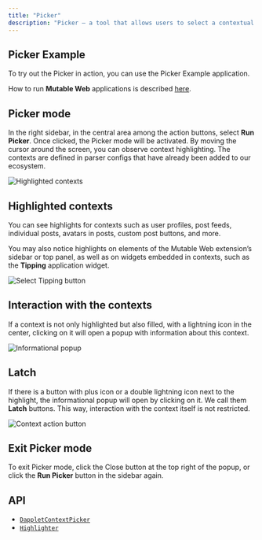 ```yaml
---
title: "Picker"
description: "Picker — a tool that allows users to select a contextual area on a web page in order to perform actions on it or extract useful data. This tool is provided by the platform for application developers, who define how and for what purposes the Picker will be used."
---
```


## Picker Example[​](#picker-example "Direct link to Picker Example")

To try out the Picker in action, you can use the Picker Example application.

How to run **Mutable Web** applications is described [here](/docs/how-to-start).

## Picker mode[​](#picker-mode "Direct link to Picker mode")

In the right sidebar, in the central area among the action buttons, select **Run Picker**. Once clicked, the Picker mode will be activated. By moving the cursor around the screen, you can observe context highlighting. The contexts are defined in parser configs that have already been added to our ecosystem.

![Highlighted contexts](/images/docs/features/assets/images/docs-picker-02-4dbc83c2d37727888d0e1f1576b51290.png)

## Highlighted contexts[​](#highlighted-contexts "Direct link to Highlighted contexts")

You can see highlights for contexts such as user profiles, post feeds, individual posts, avatars in posts, custom post buttons, and more.

You may also notice highlights on elements of the Mutable Web extension’s sidebar or top panel, as well as on widgets embedded in contexts, such as the **Tipping** application widget.

![Select Tipping button](/images/docs/features/assets/images/docs-picker-03-57429be91d2e74e201196d7c00d88715.png)

## Interaction with the contexts[​](#interaction-with-the-contexts "Direct link to Interaction with the contexts")

If a context is not only highlighted but also filled, with a lightning icon in the center, clicking on it will open a popup with information about this context.

![Informational popup](/images/docs/features/assets/images/docs-picker-04-434ac6a60bbe3a0ae8b6e5d03abc1d34.png)

## Latch[​](#latch "Direct link to Latch")

If there is a button with plus icon or a double lightning icon next to the highlight, the informational popup will open by clicking on it. We call them **Latch** buttons. This way, interaction with the context itself is not restricted.

![Context action button](/images/docs/features/assets/images/docs-picker-05-3b2ef4b74977080a25d930f3163fe92f.png)

## Exit Picker mode[​](#exit-picker-mode "Direct link to Exit Picker mode")

To exit Picker mode, click the Close button at the top right of the popup, or click the **Run Picker** button in the sidebar again.

## API[​](#api "Direct link to API")

* [`DappletContextPicker`](/docs/api/dapplet-context-picker)
* [`Highlighter`](/docs/api/highlighter)
